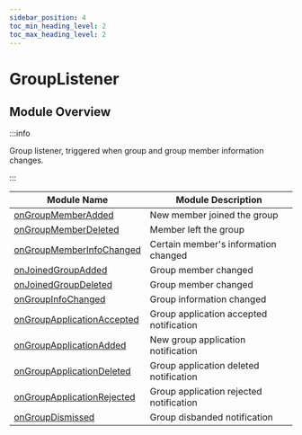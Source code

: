 ```yaml
---
sidebar_position: 4
toc_min_heading_level: 2
toc_max_heading_level: 2
---
```


# GroupListener

## Module Overview

:::info

Group listener, triggered when group and group member information changes.

:::

| Module Name                                                                          | Module Description                  |
| ------------------------------------------------------------------------------------ | ----------------------------------- |
| [onGroupMemberAdded](/callback/onGroupMemberAdded.mdx)                               | New member joined the group         |
| [onGroupMemberDeleted](/callback/onGroupMemberDeleted.mdx)                           | Member left the group               |
| [onGroupMemberInfoChanged](/callback/onGroupMemberInfoChanged.mdx)                   | Certain member's information changed |
| [onJoinedGroupAdded](/callback/onJoinedGroupAdded.mdx)                               | Group member changed                |
| [onJoinedGroupDeleted](/callback/onJoinedGroupDeleted.mdx)                           | Group member changed                |
| [onGroupInfoChanged](/callback/onGroupInfoChanged.mdx)                               | Group information changed           |
| [onGroupApplicationAccepted](/callback/onGroupApplicationAccepted.mdx)               | Group application accepted notification |
| [onGroupApplicationAdded](/callback/onGroupApplicationAdded.mdx)                     | New group application notification  |
| [onGroupApplicationDeleted](/callback/onGroupApplicationDeleted.mdx)                 | Group application deleted notification |
| [onGroupApplicationRejected](/callback/onGroupApplicationRejected.mdx)               | Group application rejected notification |
| [onGroupDismissed](/callback/onGroupDismissed.mdx)                                   | Group disbanded notification        |